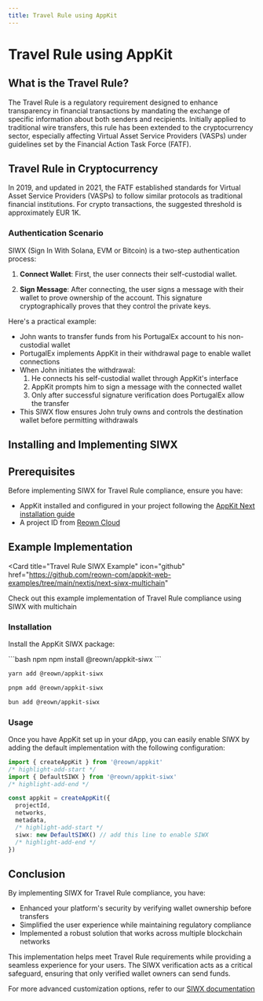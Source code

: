 ```yaml
---
title: Travel Rule using AppKit
---
```


# Travel Rule using AppKit

## What is the Travel Rule?

The Travel Rule is a regulatory requirement designed to enhance transparency in financial transactions by mandating the exchange of specific information about both senders and recipients.
Initially applied to traditional wire transfers, this rule has been extended to the cryptocurrency sector, especially affecting Virtual Asset Service Providers (VASPs) under guidelines set by the Financial Action Task Force (FATF).


## Travel Rule in Cryptocurrency

In 2019, and updated in 2021, the FATF established standards for Virtual Asset Service Providers (VASPs) to follow similar protocols as traditional financial institutions. For crypto transactions, the suggested threshold is approximately EUR 1K.

### Authentication Scenario

SIWX (Sign In With Solana, EVM or Bitcoin) is a two-step authentication process:

1. **Connect Wallet**: First, the user connects their self-custodial wallet.

2. **Sign Message**: After connecting, the user signs a message with their wallet to prove ownership of the account. This signature cryptographically proves that they control the private keys.

Here's a practical example:

- John wants to transfer funds from his PortugalEx account to his non-custodial wallet
- PortugalEx implements AppKit in their withdrawal page to enable wallet connections
- When John initiates the withdrawal:
  1. He connects his self-custodial wallet through AppKit's interface
  2. AppKit prompts him to sign a message with the connected wallet
  3. Only after successful signature verification does PortugalEx allow the transfer
- This SIWX flow ensures John truly owns and controls the destination wallet before permitting withdrawals

## Installing and Implementing SIWX
## Prerequisites

Before implementing SIWX for Travel Rule compliance, ensure you have:

- AppKit installed and configured in your project following the [AppKit Next installation guide](https://docs.reown.com/appkit/next/core/installation)
- A project ID from [Reown Cloud](https://cloud.reown.com)

## Example Implementation

<Card
  title="Travel Rule SIWX Example"
  icon="github"
  href="https://github.com/reown-com/appkit-web-examples/tree/main/nextjs/next-siwx-multichain"
>
  Check out this example implementation of Travel Rule compliance using SIWX with multichain
</Card>

### Installation

Install the AppKit SIWX package:

<CodeGroup>
```bash npm
npm install @reown/appkit-siwx
```

```bash yarn
yarn add @reown/appkit-siwx
```

```bash pnpm
pnpm add @reown/appkit-siwx
```

```bash bun
bun add @reown/appkit-siwx
```
</CodeGroup>

### Usage

Once you have AppKit set up in your dApp, you can easily enable SIWX by adding the default implementation with the following configuration:

```ts
import { createAppKit } from '@reown/appkit'
/* highlight-add-start */
import { DefaultSIWX } from '@reown/appkit-siwx'
/* highlight-add-end */

const appkit = createAppKit({
  projectId,
  networks,
  metadata,
  /* highlight-add-start */
  siwx: new DefaultSIWX() // add this line to enable SIWX
  /* highlight-add-end */
})
```


## Conclusion

By implementing SIWX for Travel Rule compliance, you have:

- Enhanced your platform's security by verifying wallet ownership before transfers
- Simplified the user experience while maintaining regulatory compliance 
- Implemented a robust solution that works across multiple blockchain networks

This implementation helps meet Travel Rule requirements while providing a seamless experience for your users. The SIWX verification acts as a critical safeguard, ensuring that only verified wallet owners can send funds.

For more advanced customization options, refer to our [SIWX documentation](/appkit/authentication/siwx/default) 
